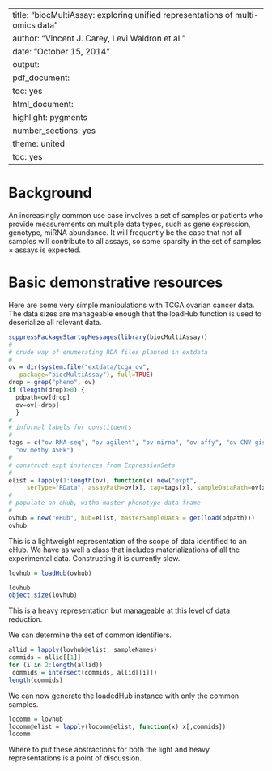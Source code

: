 
---
title: "biocMultiAssay: exploring unified representations of multi-omics data"
author: "Vincent J. Carey, Levi Waldron et al."
date: "October 15, 2014"
output:
  pdf_document:
    toc: yes
  html_document:
    highlight: pygments
    number_sections: yes
    theme: united
    toc: yes
---

# Background

An increasingly common use case involves a set of
samples or patients who provide measurements on
multiple data types, such as gene expression,
genotype, miRNA abundance.  It will frequently
be the case that not all samples will contribute to
all assays, so some sparsity in the
set of 
samples $\times$ assays is expected.

# Basic demonstrative resources

Here are some very simple manipulations with
TCGA ovarian cancer data.  The data sizes are manageable
enough that the loadHub function is used to deserialize
all relevant data.

```r
suppressPackageStartupMessages(library(biocMultiAssay))
#
# crude way of enumerating RDA files planted in extdata
#
ov = dir(system.file("extdata/tcga_ov", 
   package="biocMultiAssay"), full=TRUE)
drop = grep("pheno", ov)
if (length(drop)>0) {
  pdpath=ov[drop]
  ov=ov[-drop]
  }
#
# informal labels for constituents
#
tags = c("ov RNA-seq", "ov agilent", "ov mirna", "ov affy", "ov CNV gistic",
  "ov methy 450k")
#
# construct expt instances from ExpressionSets
#
elist = lapply(1:length(ov), function(x) new("expt", 
     serType="RData", assayPath=ov[x], tag=tags[x], sampleDataPath=ov[x]))
#
# populate an eHub, witha master phenotype data frame
#
ovhub = new("eHub", hub=elist, masterSampleData = get(load(pdpath)))
ovhub
```

This is a lightweight representation of the scope of data
identified to an eHub.  We have as well a class that
includes materializations of all the experimental data.
Constructing it is currently slow.

```r
lovhub = loadHub(ovhub)
```
```r
lovhub
object.size(lovhub)
```

This is a heavy representation but manageable at this level
of data reduction.

We can determine the set of common identifiers.
```r
allid = lapply(lovhub@elist, sampleNames)
commids = allid[[1]]
for (i in 2:length(allid))
 commids = intersect(commids, allid[[i]])
length(commids)
```

We can now generate the loadedHub instance with only the
common samples.
```r
locomm = lovhub
locomm@elist = lapply(locomm@elist, function(x) x[,commids])
locomm
```

Where to put these abstractions for both the light and
heavy representations is a point of discussion.

